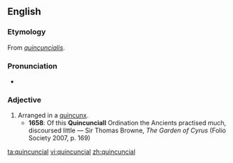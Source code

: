 ==English==

===Etymology===
From {{L.}} ''[[quincuncialis]]''.

===Pronunciation===
* {{IPA|/kwɪnˈkʌnʃəl/}}

===Adjective===
{{en-adj}}

# Arranged in a [[quincunx]].
#* '''1658''': Of this '''Quincunciall''' Ordination the Ancients practised much, discoursed little — Sir Thomas Browne, ''The Garden of Cyrus'' (Folio Society 2007, p. 169)

[[ta:quincuncial]]
[[vi:quincuncial]]
[[zh:quincuncial]]